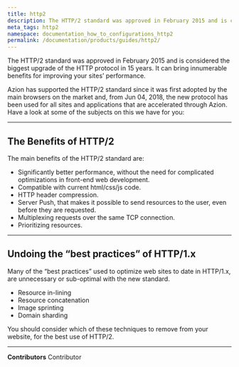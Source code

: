 ```yaml
---
title: http2
description: The HTTP/2 standard was approved in February 2015 and is considered the biggest upgrade of the HTTP protocol in 15 years.
meta_tags: http2
namespace: documentation_how_to_configurations_http2
permalink: /documentation/products/guides/http2/
---
```


The HTTP/2 standard was approved in February 2015 and is considered the biggest upgrade of the HTTP protocol in 15 years. It can bring innumerable benefits for improving your sites’ performance.

Azion has supported the HTTP/2 standard since it was first adopted by the main browsers on the market and, from Jun 04, 2018, the new protocol has been used for all sites and applications that are accelerated through Azion. Have a look at some of the subjects on this we have for you:

---

## The Benefits of HTTP/2

The main benefits of the HTTP/2 standard are:

* Significantly better performance, without the need for complicated optimizations in front-end web development.
* Compatible with current html/css/js code.
* HTTP header compression.
* Server Push, that makes it possible to send resources to the user, even before they are requested.
* Multiplexing requests over the same TCP connection.
* Prioritizing resources.

---

## Undoing the “best practices” of HTTP/1.x

Many of the “best practices” used to optimize web sites to date in HTTP/1.x, are unnecessary or sub-optimal with the new standard.

* Resource in-lining
* Resource concatenation
* Image sprinting
* Domain sharding

You should consider which of these techniques to remove from your website, for the best use of HTTP/2.



---


**Contributors** <ContributorList>Contributor</ContributorList>
